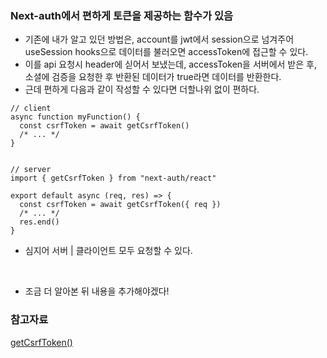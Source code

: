 ### Next-auth에서 편하게 토큰을 제공하는 함수가 있음

- 기존에 내가 알고 있던 방법은, account를 jwt에서 session으로 넘겨주어 useSession hooks으로 데이터를 불러오면 accessToken에 접근할 수 있다.
- 이를 api 요청시 header에 싣어서 보냈는데, accessToken을 서버에서 받은 후, 소셜에 검증을 요청한 후 반환된 데이터가 true라면 데이터를 반환한다.
- 근데 편하게 다음과 같이 작성할 수 있다면 더할나위 없이 편하다.

```TSX
// client
async function myFunction() {
  const csrfToken = await getCsrfToken()
  /* ... */
}


// server
import { getCsrfToken } from "next-auth/react"

export default async (req, res) => {
  const csrfToken = await getCsrfToken({ req })
  /* ... */
  res.end()
}
```

- 심지어 서버 | 클라이언트 모두 요청할 수 있다.

<br />

- 조금 더 알아본 뒤 내용을 추가해야겠다!

### 참고자료

[getCsrfToken()](https://next-auth.js.org/getting-started/client)
